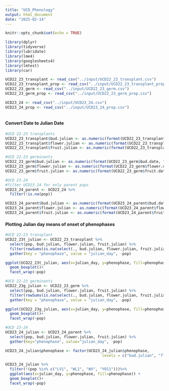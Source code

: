 ```yaml
---
title: "UCD_Phenology"
output: html_document
date: "2025-02-14"
---
```


```r
knitr::opts_chunk$set(echo = TRUE)
```

```r
library(dplyr)
library(tidyverse)
library(lubridate)
library(lme4)
library(googlesheets4)
library(lmtest)
library(car)
```

```r
UCD22_23_transplant <- read_csv("../input/UCD22_23_transplant.csv")
UCD22_23_transplant_prop <- read_csv("../input/UCD22_23_transplant_prop.csv")
UCD22_23_germ <- read_csv("../input/UCD22_23_germ.csv")
UCD22_23_germ_prop <- read_csv("../input/UCD22_23_germ_prop.csv")

UCD23_24 <- read_csv("../input/UCD23_24.csv")
UCD23_24_prop <- read_csv("../input/UCD23_24_prop.csv")
```

```r

```

#### Convert Date to Julian Date

```r
#UCD 22-23 transplants
UCD22_23_transplant$bud.julian <- as.numeric(format(UCD22_23_transplant$bud.date, "%j"))
UCD22_23_transplant$flower.julian <- as.numeric(format(UCD22_23_transplant$flower.date, "%j"))
UCD22_23_transplant$fruit.julian <- as.numeric(format(UCD22_23_transplant$fruit.date, "%j"))

#UCD 22-23 germinants
UCD22_23_germ$bud.julian <- as.numeric(format(UCD22_23_germ$bud.date, "%j"))
UCD22_23_germ$flower.julian <- as.numeric(format(UCD22_23_germ$flower.date, "%j"))
UCD22_23_germ$fruit.julian <- as.numeric(format(UCD22_23_germ$fruit.date, "%j"))

#UCD 23-24
#filter UCD23_24 for only parent pops
UCD23_24_parent <- UCD23_24 %>%
  filter(!is.na(pop))

UCD23_24_parent$bud.julian <- as.numeric(format(UCD23_24_parent$bud.date, "%j"))
UCD23_24_parent$flower.julian <- as.numeric(format(UCD23_24_parent$flower.date, "%j"))
UCD23_24_parent$fruit.julian <- as.numeric(format(UCD23_24_parent$fruit.date, "%j"))
```

#### Plotting Julian day means of onset of phenophases

```r
#UCD 22-23 transplant
UCD22_23t_julian <- UCD22_23_transplant %>%
  select(pop, bud.julian, flower.julian, fruit.julian) %>%
  filter(rowSums(is.na(select(., bud.julian, flower.julian, fruit.julian))) < 3) %>%
  gather(key = "phenophase", value = "julian_day", -pop)

ggplot(UCD22_23t_julian, aes(x=julian_day, y=phenophase, fill=phenophase)) +
  geom_boxplot()+
  facet_wrap(~pop)

#UCD 22-23 germinants
UCD22_23g_julian <- UCD22_23_germ %>%
  select(pop, bud.julian, flower.julian, fruit.julian) %>%
  filter(rowSums(is.na(select(., bud.julian, flower.julian, fruit.julian))) < 3) %>%
  gather(key = "phenophase", value = "julian_day", -pop)

ggplot(UCD22_23g_julian, aes(x=julian_day, y=phenophase, fill=phenophase)) +
  geom_boxplot()+
  facet_wrap(~pop)

#UCD 23-24 
UCD23_24_julian <- UCD23_24_parent %>%
  select(pop, bud.julian, flower.julian, fruit.julian) %>%
  gather(key="phenophase", value="julian_day", -pop)

UCD23_24_julian$phenophase <- factor(UCD23_24_julian$phenophase,
                                           levels = c("bud.julian", "flower.julian", "fruit.julian"))

UCD23_24_julian %>%
  filter(!(pop %in% c("LV1", "WL1", "WV", "YO11")))%>%
  ggplot(aes(x=julian_day, y=phenophase, fill=phenophase)) +
  geom_boxplot()+
  facet_wrap(~pop)
```
